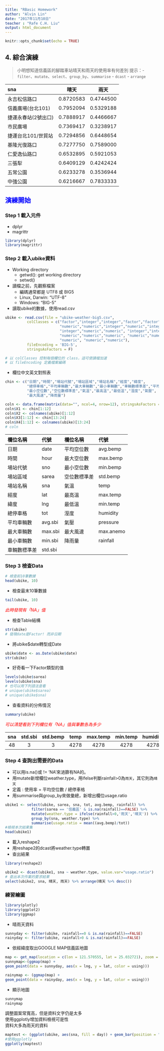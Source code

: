 ```yaml
---
title: "RBasic Homework"
author: "Alvin Lin"
date: "2017年11月10日"
teacher : "Rafe C.H. Liu"
output: html_document
---
```


```r
knitr::opts_chunk$set(echo = TRUE)
```

## **4. 綜合演練**

> 小明想知道信義區的腳踏車站晴天和雨天的使用率有何差別 
  提示：-  
     `filter`、`mutate`、`select`、`group_by`、`summarise` - `dcast` - `arrange`

| sna	| 晴天 | 雨天 |
| :------------ | :------: | :------: |
| 永吉松信路口	| 0.8720583	| 0.4744500 |
| 信義廣場(台北101)	| 0.7952094	| 0.5329188 |
| 捷運永春站(2號出口)	| 0.7888917	| 0.4466667 |
| 市民廣場	| 0.7369417	| 0.3238917 |
| 捷運台北101/世貿站	| 0.7294856	| 0.6448654 |
| 基隆光復路口	| 0.7277750	| 0.7589000 |
| 仁愛逸仙路口	| 0.6532895	| 0.5921053 |
| 三張犁	| 0.6409129	| 0.4242424 |
| 五常公園	| 0.6233278	| 0.3536944 |
| 中強公園	| 0.6216667	| 0.7833333 |

## **<font color="blue">演練開始</font>**
### **Step 1 載入元件**
- dplyr
- magrittr
```r
library(dplyr)
library(magrittr)
```

### **Step 2 載入ubike資料**
- Working directory
    - getwd(): get working directory
    - setwd()
- 讀檔之前，先觀察檔案
    - 編碼通常都是 UTF8 或 BIG5
    - Linux, Darwin: “UTF-8”
    - Windows: “BIG-5”
- 讀取ubike的數據，使用read.csv
```r
ubike <- read.csv(file = "ubike-weather-big5.csv",
          colClasses = c("factor","integer","integer","factor","factor",
                         "numeric","numeric","integer","numeric","integer",
                         "integer","numeric","numeric", "integer","integer",
                         "numeric","numeric","numeric", "numeric","numeric",
                         "numeric", "numeric","numeric"), 
          fileEncoding = 'BIG-5',
          stringsAsFactors = F)

# 以 colClasses 控制每個欄位的 class，這可使讀檔加速
# 以 fileEncoding 定義檔案編碼
```
- 欄位中文英文對照表
```r
chin <- c("日期","時間","場站代號","場站區域","場站名稱","經度","緯度",
          "總停車格","平均車輛數","最大車輛數","最小車輛數","車輛數標準差","平均空位數","最大空位數",
          "最小空位數","空位數標準差","氣溫","最高溫","最低溫","溼度","氣壓",
          "最大風速","降雨量")

coln <- data.frame(matrix(data="", ncol=4, nrow=12), stringsAsFactors = FALSE)
coln$X1 <- chin[1:12]
coln$X2 <- colnames(ubike)[1:12]
coln$X3[1:12] <- chin[13:24]
coln$X4[1:12] <- colnames(ubike)[13:24]
# coln
```
| 欄位名稱	   | 代號     | 欄位名稱     | 代號      |
| :----------- | :------- | :----------- | :-------- |   
| 日期         | date     | 平均空位數   | avg.bemp  | 
| 時間         | hour     | 最大空位數   | max.bemp  |
| 場站代號     | sno      | 最小空位數   | min.bemp  |
| 場站區域     | sarea    | 空位數標準差 | std.bemp  |
| 場站名稱     | sna      | 氣溫         | temp      |
| 經度         | lat      | 最高溫       | max.temp  |
| 緯度         | lng      | 最低溫       | min.temp  |
| 總停車格     | tot      | 溼度         | humidity  |
| 平均車輛數   | avg.sbi  | 氣壓         | pressure  |
| 最大車輛數   | max.sbi  | 最大風速     | max.anemo |
| 最小車輛數   | min.sbi  | 降雨量       | rainfall  |
| 車輛數標準差 | std.sbi  |              |           |

### **Step 3 檢查Data**
```r
# 檢查前10筆數據
head(ubike, 10)
```
- 檢查最末10筆數據
```r
tail(ubike, 10)
```
_<font color="red">此時發現有「NA」值</font>_

- 檢查Table結構
```r
str(ubike)
# 發現date是Factor! 而非日期
```
- 將ubike$date轉型成Date
```r
ubike$date <- as.Date(ubike$date)
str(ubike)
```
- 好奇看一下Factor類型的值
```r
levels(ubike$sarea)
levels(ubike$sna)
# 也可以用下列語法查看
# unique(ubike$sarea)
# unique(ubike$sna)
```
- 查看資料的分佈情況
```r
summary(ubike)
```
_<font color="red">可以清楚看到下列欄位有「NA」值與筆數各為多少</font>_

| sna	    | std.sbi  | std.bemp | temp     | max.temp | min.temp | humidity | pressure | max.anemo | rainfall |
| :-----: | :------: | :------: | :------: | :------: | :------: | :------: | :------: | :------:  | :------: |
| 48      | 3	       | 3        | 4278     | 4278     |  4278    | 4278     | 4278     | 4278      | 4278     |

### **Step 4 查詢出需要的Data**
- 可以用is.na()或 != 'NA'來濄篩有NA的。
- 用mutate新增欄位weather.type，用ifelse判斷rainfall>0為`雨天`，其它則為`晴天`
- 定義 : 使用率 = 平均空位數 / 總停車格
- 用summarise與group_by來做彙總，新增出欄位usage.ratio
```r
ubike1 <- select(ubike, sarea, sna, tot, avg.bemp, rainfall) %>%
            filter(sarea == '信義區' & is.na(rainfall)==FALSE) %>%
            mutate(weather.type = ifelse(rainfall>0,'雨天','晴天')) %>%
            group_by(sna, weather.type) %>%          
            summarise(usage.ratio = mean((avg.bemp)/tot))
#檢視本次結果集
head(ubike1)
```

- 載入reshape2
- 用reshape2的dcast將weather.type轉置
- 查出結果
```r
library(reshape2)

ubike2 <- dcast(ubike1, sna ~ weather.type, value.var="usage.ratio")
# 查出本次作業的要求結果
select(ubike2, sna, 晴天, 雨天) %>% arrange(晴天 %>% desc())
```

### **練習繪圖**
```r
library(plotly)
library(ggplot2)
library(ggmap)
```
- 晴雨天資料
```r
sunnyday <- filter(ubike, rainfall==0 & is.na(rainfall)==FALSE)
rainyday <- filter(ubike, rainfall>0 & is.na(rainfall)==FALSE)
```

- 依經緯度取出GOOGLE MAP信義區地圖
```r
map <- get_map(location = c(lon = 121.570555, lat = 25.032721), zoom = 14)
sunnymap<-(ggmap(map) +
geom_point(data = sunnyday, aes(x = lng, y = lat, color = using)))
```
```r
rainymap <- (ggmap(map) +
geom_point(data = rainyday, aes(x = lng, y = lat, color = using)))
```
- 顯示地圖
```r
sunnymap
rainymap
```
調整圖案常寬高，但是資料文字仍是太多<br/>
使用ggplotly增加資料檢視可是性<br/>
資料大多為雨天的資料
```r
maptest <- (ggplot(ubike, aes(sna, fill = day)) + geom_bar(position = "dodge"))
#使用ggplotly
ggplotly(maptest)
```



